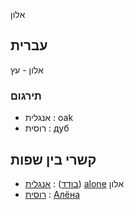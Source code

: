 אלון

==עברית==
אלון - עץ

===תירגום===
*אנגלית : oak
*רוסית : дуб

==קשרי בין שפות== 
*[[בודד]]) : [[אנגלית]]) [[alone]] אלון 
*[[רוסית]] : [[Алёна]]